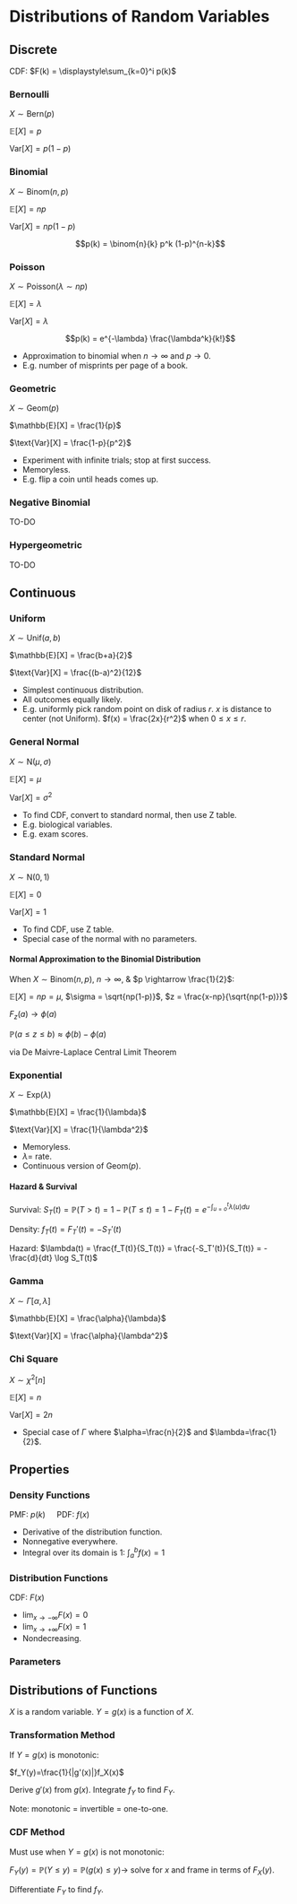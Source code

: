 # Distributions of Random Variables

## Discrete

CDF: $F(k) = \displaystyle\sum_{k=0}^i p(k)$

### Bernoulli
$X\sim\text{Bern}(p)$

$\mathbb{E}[X] = p$

$\text{Var}[X] = p(1-p)$

\begin{equation}\begin{aligned} 
p(x) = 
\begin{cases} 
p & x=1 \\ 
1-p & x=0 \\ 
0 & else 
\end{cases}\end{aligned}\end{equation}

### Binomial
$X\sim\text{Binom}(n,p)$ 

$\mathbb{E}[X] = np$

$\text{Var}[X] = np(1-p)$

$$p(k) = \binom{n}{k} p^k (1-p)^{n-k}$$

### Poisson 
$X\sim\text{Poisson}(\lambda\sim np)$ 

$\mathbb{E}[X] = \lambda$

$\text{Var}[X] = \lambda$

$$p(k) = e^{-\lambda} \frac{\lambda^k}{k!}$$

- Approximation to binomial when $n \rightarrow \infty$ and $p \rightarrow 0$.
- E.g. number of misprints per page of a book.

### Geometric     
$X\sim\text{Geom}(p)$

$\mathbb{E}[X] = \frac{1}{p}$

$\text{Var}[X] = \frac{1-p}{p^2}$

\begin{equation}\begin{aligned}
p(k) &= (1-p)^{k-1} \\
\\
F(k) &= 1-(1-p)^k \\
\end{aligned}\end{equation}

- Experiment with infinite trials; stop at first success.
- Memoryless. 
- E.g. flip a coin until heads comes up.

### Negative Binomial

TO-DO

### Hypergeometric

TO-DO

## Continuous

### Uniform   
$X\sim\text{Unif}(a,b)$

$\mathbb{E}[X] = \frac{b+a}{2}$

$\text{Var}[X] = \frac{(b-a)^2}{12}$

\begin{equation}\begin{aligned}
f(x) &= 
\begin{cases} 
\frac{1}{b-a} & x \in [a,b] \\
0 & \text{else} \\
\end{cases} \\
\\
F(x) &= 
\begin{cases} 
\frac{x-a}{b-a} & x \in [a,b] \\ 
0 & \text{else} 
\end{cases}\end{aligned}\end{equation}

- Simplest continuous distribution. 
- All outcomes equally likely.
- E.g. uniformly pick random point on disk of radius $r$. $x$ is distance to center (not Uniform). $f(x) = \frac{2x}{r^2}$ when $0 \leq x \leq r$. 

### General Normal
$X\sim\text{N}(\mu,\sigma)$

$\mathbb{E}[X] = \mu$

$\text{Var}[X] = \sigma^2$

\begin{equation}\begin{aligned}
f(x) &= \frac{1}{\sqrt{2\pi}\sigma} e^{-(x-\mu)^2/2\sigma^2} \\
\\
F(x) &= \phi(Z=\frac{x-\mu}{\sigma})
\end{aligned}\end{equation}


- To find CDF, convert to standard normal, then use Z table.
- E.g. biological variables. 
- E.g. exam scores.

### Standard Normal 
$X\sim\text{N}(0,1)$

$\mathbb{E}[X] = 0$

$\text{Var}[X] = 1$

\begin{equation}\begin{aligned}
f(x) &= \frac{1}{\sqrt{2\pi}} e^{-(x^2)/2} \\
\\
F(x) &= \phi(x)
\end{aligned}\end{equation}

- To find CDF, use Z table.
- Special case of the normal with no parameters.

#### Normal Approximation to the Binomial Distribution
When $X\sim\text{Binom}(n,p)$, $n \rightarrow \infty$, & $p \rightarrow \frac{1}{2}$:

$\mathbb{E}[X] = np = \mu$, $\sigma = \sqrt{np(1-p)}$, $z = \frac{x-np}{\sqrt{np(1-p)}}$

$F_z(a) \rightarrow \phi (a)$

$\mathbb{P}(a \leq z \leq b) \approx \phi (b) - \phi (a)$

via De Maivre-Laplace Central Limit Theorem

### Exponential     
$X\sim\text{Exp}(\lambda)$

$\mathbb{E}[X] = \frac{1}{\lambda}$

$\text{Var}[X] = \frac{1}{\lambda^2}$

\begin{equation}\begin{aligned}
f(x) &=
\begin{cases} 
\lambda e^{-\lambda x} & x > 0 \\ 
0 & else \\
\end{cases} \\
\\
F(x) &= 
\begin{cases} 
1-e^{-\lambda x} & x > 0 \\ 
0 & else 
\end{cases}
\end{aligned}\end{equation}  

- Memoryless. 
- $\lambda=$ rate. 
- Continuous version of Geom($p$).

#### Hazard & Survival
Survival: $S_T(t) = \mathbb{P}(T>t) = 1 - \mathbb{P}(T \leq t) = 1 - F_T(t) = e^{-\int_{u=o}^t \lambda(u) du}$

Density: $f_T(t) = F_T'(t) = -S_T'(t)$

Hazard: $\lambda(t) = \frac{f_T(t)}{S_T(t)} = \frac{-S_T'(t)}{S_T(t)} = -\frac{d}{dt} \log S_T(t)$


### Gamma 
$X\sim\Gamma[\alpha,\lambda]$

$\mathbb{E}[X] = \frac{\alpha}{\lambda}$

$\text{Var}[X] = \frac{\alpha}{\lambda^2}$

### Chi Square 
$X\sim\chi^2[n]$

$\mathbb{E}[X] = n$

$\text{Var}[X] = 2n$

- Special case of $\Gamma$ where $\alpha=\frac{n}{2}$ and $\lambda=\frac{1}{2}$.

## Properties

### Density Functions
PMF: $p(k) \quad$ PDF: $f(x)$

- Derivative of the distribution function.
- Nonnegative everywhere.
- Integral over its domain is $1$: $\int_a^b f(x)=1$

### Distribution Functions
CDF: $F(x)$

- $\lim_{x\rightarrow -\infty} F(x) = 0$
- $\lim_{x\rightarrow +\infty} F(x) = 1$
- Nondecreasing.

### Parameters
\begin{equation}\begin{aligned}
\text{Law of total expectation:} \quad \mathbb{E}[X] &= \sum_j \mathbb{E}(E|F_j)\mathbb{P}(F_j)\\
\\
\text{Discrete:} \quad \mathbb{E}[X] &= \mu = \sum_{i=1}^k x_i p_i \\
\\
\text{Continuous:} \quad \mathbb{E}[X] &= \mu = \int_{-\infty}^{\infty} x f(x) dx \\
\\
\text{Var}[X] &= \mathbb{E}(X^2) - \mathbb{E}(X)^2 = \sigma^2 \\
\\
\sigma &= \sqrt{\text{Var}[X]} \\
\\
Z &= \frac{x-\mu}{\sigma}, \quad Z\sim\text{N}(0,1)
\end{aligned}\end{equation}

## Distributions of Functions
$X$ is a random variable. $Y=g(x)$ is a function of $X$.

### Transformation Method
If $Y=g(x)$ is monotonic:

$f_Y(y)=\frac{1}{|g'(x)|}f_X(x)$

Derive $g'(x)$ from $g(x)$. Integrate $f_Y$ to find $F_Y$.

Note: monotonic = invertible = one-to-one.

### CDF Method
Must use when $Y=g(x)$ is not monotonic:

$F_Y(y)=\mathbb{P}(Y \leq y) = \mathbb{P}(g(x) \leq y) \rightarrow$ solve for $x$ and frame in terms of $F_X(y)$.

Differentiate $F_Y$ to find $f_Y$.
